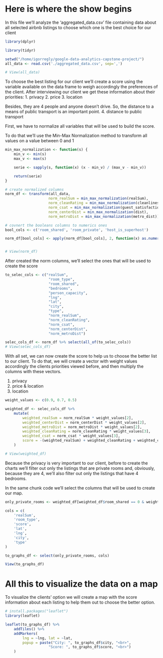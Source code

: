 # Here is where the show begins

In this file we'll analyze the 'aggregated_data.csv' file containing data about all
selected airbnb listings to choose which one is the best choice for our client

```r
library(dplyr)

library(tidyr)

setwd("/home/igorregly/google-data-analytics-capstone-project/")
all_data <- read.csv('./aggregated_data.csv', sep=',')

# View(all_data)
```

To choose the best listing for our client we'll create a score using the variable available on the data frame to weigh accordingly the preferences of the client.
After interviewing our client we get these information about their priorities:
1. privacy
2. price
3. location

Besides, they are 4 people and anyone doesn't drive. So, the distance to a means of public transport is an important point.
4. distance to public transport

First, we have to normalize all variables that will be used to build the score.

To do that we'll use the Min-Max Normalization method to transform all values on a value between 0 and 1
```r
min_max_normalization <- function(s) {
    min_v <- min(s)
    max_v <- max(s)

    serie <- sapply(s, function(x) (x - min_v) / (max_v - min_v))

    return(serie)
}

# create normalized columns
norm_df <- transform(all_data,
                    norm_realSum = min_max_normalization(realSum),
                    norm_cleanRating = min_max_normalization(cleanliness_rating),
                    norm_csat = min_max_normalization(guest_satisfaction_overall),
                    norm_centerDist = min_max_normalization(dist),
                    norm_metroDist = min_max_normalization(metro_dist))

# covnert the booleans columns to numerics ones
bool_cols <- c('room_shared', 'room_private', 'host_is_superhost')

norm_df[bool_cols] <- apply(norm_df[bool_cols], 2, function(x) as.numeric(as.logical(x)))


# View(norm_df)
```

After created the norm columns, we'll select the ones that will be used to create the score
```r
to_selec_cols <- c("realSum",
                    "room_type",
                    "room_shared",
                    "bedrooms",
                    "person_capacity",
                    "lng",
                    "lat",
                    "city",
                    "type",
                    "norm_realSum",
                    "norm_cleanRating",
                    "norm_csat",
                    "norm_centerDist",
                    "norm_metroDist")

selec_cols_df <- norm_df %>% select(all_of(to_selec_cols))
# View(selec_cols_df)
```

With all set, we can now create the score to help us to choose the better list to our client.
To do that, we will create a vector with weight values accordingly the clients priorities viewed before, and then multiply the columns with these vectors.

1. privacy
2. price & location
3. location

```r
weight_values <- c(0.9, 0.7, 0.5)

weighted_df <- selec_cols_df %>%
    mutate(
        weighted_realSum = norm_realSum * weight_values[2],
        weighted_centerDist = norm_centerDist * weight_values[2],
        weighted_metroDist = norm_metroDist * weight_values[2],
        weighted_cleanRating = norm_cleanRating * weight_values[3],
        weighted_csat = norm_csat * weight_values[3],
        score = -(weighted_realSum) + weighted_cleanRating + weighted_csat + -(weighted_centerDist) + -(weighted_metroDist)
    )

# View(weighted_df)
```

Because the privacy is very important to our client, before to create the charts we'll filter out only the listings that are private rooms and, obviously, because they are 4,
we'll also filter out only the listings that have 4 bedrooms.

In the same chunk code we'll select the columns that will be used to create our map.

```r
only_private_rooms <- weighted_df[weighted_df$room_shared == 0 & weighted_df$person_capacity >= 4, ]

cols = c(
    'realSum',
    'room_type',
    'score',
    'lat',
    'lng',
    'city',
    'type'
)

to_graphs_df <- select(only_private_rooms, cols)

View(to_graphs_df)
```

# All this to visualize the data on a map
To visualize the clients' option we will create a map with the score information about each listing to help them out to choose the better option.

```r
# install.packages("leaflet")
library(leaflet)
```

```r
leaflet(to_graphs_df) %>%
    addTiles() %>%
    addMarkers(
        lng = ~lng, lat = ~lat,
        popup = paste("City: ", to_graphs_df$city, "<br>",
                    "Score: ", to_graphs_df$score, "<br>")
    )
```
